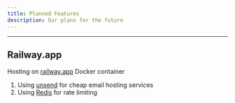 ```yaml
---
title: Planned Features
description: Our plans for the future
---
```


---
## Railway.app
Hosting on [railway.app](https://railway.app) Docker container

1. Using [unsend](https://unsend.dev/) for cheap email hosting services
2. Using [Redis](https://redis.io) for rate limiting